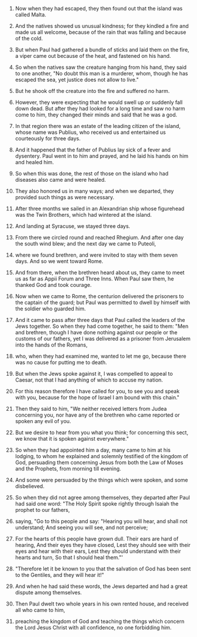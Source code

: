 
1. Now when they had escaped, they then found out that the island was called Malta.

2. And the natives showed us unusual kindness; for they kindled a fire and made us all welcome, because of the rain that was falling and because of the cold.

3. But when Paul had gathered a bundle of sticks and laid them on the fire, a viper came out because of the heat, and fastened on his hand.

4. So when the natives saw the creature hanging from his hand, they said to one another, "No doubt this man is a murderer, whom, though he has escaped the sea, yet justice does not allow to live."

5. But he shook off the creature into the fire and suffered no harm.

6. However, they were expecting that he would swell up or suddenly fall down dead. But after they had looked for a long time and saw no harm come to him, they changed their minds and said that he was a god.

7. In that region there was an estate of the leading citizen of the island, whose name was Publius, who received us and entertained us courteously for three days.

8. And it happened that the father of Publius lay sick of a fever and dysentery. Paul went in to him and prayed, and he laid his hands on him and healed him.

9. So when this was done, the rest of those on the island who had diseases also came and were healed.

10. They also honored us in many ways; and when we departed, they provided such things as were necessary.

11. After three months we sailed in an Alexandrian ship whose figurehead was the Twin Brothers, which had wintered at the island.

12. And landing at Syracuse, we stayed three days.

13. From there we circled round and reached Rhegium. And after one day the south wind blew; and the next day we came to Puteoli,

14. where we found brethren, and were invited to stay with them seven days. And so we went toward Rome.

15. And from there, when the brethren heard about us, they came to meet us as far as Appii Forum and Three Inns. When Paul saw them, he thanked God and took courage.

16. Now when we came to Rome, the centurion delivered the prisoners to the captain of the guard; but Paul was permitted to dwell by himself with the soldier who guarded him.

17. And it came to pass after three days that Paul called the leaders of the Jews together. So when they had come together, he said to them: "Men and brethren, though I have done nothing against our people or the customs of our fathers, yet I was delivered as a prisoner from Jerusalem into the hands of the Romans,

18. who, when they had examined me, wanted to let me go, because there was no cause for putting me to death.

19. But when the Jews spoke against it, I was compelled to appeal to Caesar, not that I had anything of which to accuse my nation.

20. For this reason therefore I have called for you, to see you and speak with you, because for the hope of Israel I am bound with this chain."

21. Then they said to him, "We neither received letters from Judea concerning you, nor have any of the brethren who came reported or spoken any evil of you.

22. But we desire to hear from you what you think; for concerning this sect, we know that it is spoken against everywhere."

23. So when they had appointed him a day, many came to him at his lodging, to whom he explained and solemnly testified of the kingdom of God, persuading them concerning Jesus from both the Law of Moses and the Prophets, from morning till evening.

24. And some were persuaded by the things which were spoken, and some disbelieved.

25. So when they did not agree among themselves, they departed after Paul had said one word: "The Holy Spirit spoke rightly through Isaiah the prophet to our fathers,

26. saying, "Go to this people and say: "Hearing you will hear, and shall not understand; And seeing you will see, and not perceive;

27. For the hearts of this people have grown dull. Their ears are hard of hearing, And their eyes they have closed, Lest they should see with their eyes and hear with their ears, Lest they should understand with their hearts and turn, So that I should heal them."'

28. "Therefore let it be known to you that the salvation of God has been sent to the Gentiles, and they will hear it!"

29. And when he had said these words, the Jews departed and had a great dispute among themselves.

30. Then Paul dwelt two whole years in his own rented house, and received all who came to him,

31. preaching the kingdom of God and teaching the things which concern the Lord Jesus Christ with all confidence, no one forbidding him.



